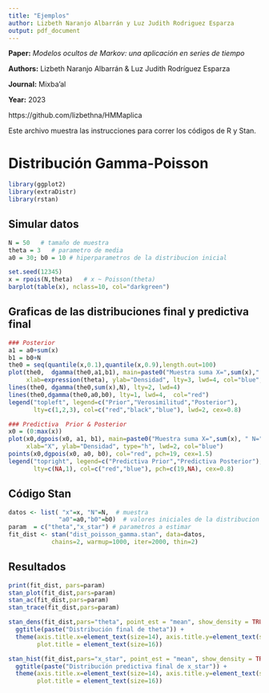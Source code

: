 ```yaml
---
title: "Ejemplos"
author: Lizbeth Naranjo Albarrán y Luz Judith Rodriguez Esparza 
output: pdf_document
---
```


**Paper:** *Modelos ocultos de Markov: 
una aplicación en series de tiempo*  

**Authors:** Lizbeth Naranjo Albarrán \&
Luz Judith Rodríguez Esparza  

**Journal:** Mixba'al

**Year:** 2023

https://github.com/lizbethna/HMMaplica

Este archivo muestra las instrucciones para correr los códigos de R y Stan.  

# Distribución Gamma-Poisson 

```r
library(ggplot2)   
library(extraDistr)
library(rstan)
```

## Simular datos 

```r
N = 50   # tamaño de muestra
theta = 3   # parametro de media
a0 = 30; b0 = 10 # hiperparametros de la distribucion inicial

set.seed(12345)
x = rpois(N,theta)   # x ~ Poisson(theta)
barplot(table(x), nclass=10, col="darkgreen")
```

## Graficas de las distribuciones final y predictiva final

```r
### Posterior
a1 = a0+sum(x)
b1 = b0+N
the0 = seq(quantile(x,0.1),quantile(x,0.9),length.out=100)
plot(the0,  dgamma(the0,a1,b1), main=paste0("Muestra suma X=",sum(x)," N=",N), 
     xlab=expression(theta), ylab="Densidad", lty=3, lwd=4, col="blue", type="l")
lines(the0, dgamma(the0,sum(x),N), lty=2, lwd=4)
lines(the0,dgamma(the0,a0,b0), lty=1, lwd=4,  col="red")
legend("topleft", legend=c("Prior","Verosimilitud","Posterior"), 
       lty=c(1,2,3), col=c("red","black","blue"), lwd=2, cex=0.8)

### Predictiva  Prior & Posterior
x0 = (0:max(x))
plot(x0,dgpois(x0, a1, b1), main=paste0("Muestra suma X=",sum(x), " N=",N), 
     xlab="X", ylab="Densidad", type="h", lwd=2, col="blue")
points(x0,dgpois(x0, a0, b0), col="red", pch=19, cex=1.5)
legend("topright", legend=c("Predictiva Prior","Predictiva Posterior"), 
       lty=c(NA,1), col=c("red","blue"), pch=c(19,NA), cex=0.8)
```

## Código Stan 

```r
datos <- list( "x"=x, "N"=N,  # muestra
              "a0"=a0,"b0"=b0)  # valores iniciales de la distribucion inicial
param  = c("theta","x_star") # parametros a estimar
fit_dist <- stan("dist_poisson_gamma.stan", data=datos,
            chains=2, warmup=1000, iter=2000, thin=2)
```

## Resultados 

```r

print(fit_dist, pars=param)
stan_plot(fit_dist,pars=param)
stan_ac(fit_dist,pars=param)
stan_trace(fit_dist,pars=param)

stan_dens(fit_dist,pars="theta", point_est = "mean", show_density = TRUE) + 
  ggtitle(paste("Distribución final de theta")) + 
  theme(axis.title.x=element_text(size=14), axis.title.y=element_text(size=14), 
        plot.title = element_text(size=16)) 

stan_hist(fit_dist,pars="x_star", point_est = "mean", show_density = TRUE) + 
  ggtitle(paste("Distribución predictiva final de x_star")) + 
  theme(axis.title.x=element_text(size=14), axis.title.y=element_text(size=14), 
        plot.title = element_text(size=16)) 

```



